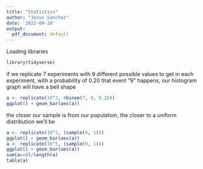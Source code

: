 ```yaml
---
title: "Statistics"
author: "Jesus Sanchez"
date: '2022-09-20'
output:
  pdf_document: default
---
```


Loading libraries

```r
library(tidyverse)
```


if we replicate 7 experiments with 9 different possible values to get in each experiment, with a probability of 0.20 that event "9" happens, our histogram graph will have a bell shape

```r
a <- replicate(10^3, rbinom(7, 9, 0.20)) 
ggplot() + geom_bar(aes(a))
```

the closer our sample is from our population, the closer to a uniform distribution we'll be

```r
a <- replicate(10^2, (sample(9, 1))) 
ggplot() + geom_bar(aes(a))
a <- replicate(10^5, (sample(9, 1))) 
ggplot() + geom_bar(aes(a))
sum(a==8)/length(a) 
table(a)
```


